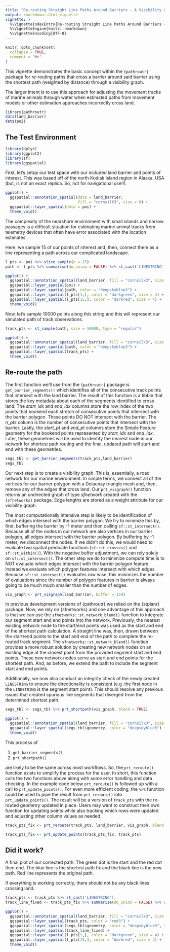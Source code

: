 ```yaml
---
title: "Re-routing Straight Line Paths Around Barriers - A Visibility Graph Demo"
output: rmarkdown::html_vignette
vignette: >
  %\VignetteIndexEntry{Re-routing Straight Line Paths Around Barriers - A Visibility Graph Demo}
  %\VignetteEngine{knitr::rmarkdown}
  %\VignetteEncoding{UTF-8}
---
```


```r
knitr::opts_chunk$set(
  collapse = TRUE,
  comment = "#>"
)
```

This vignette demonstrates the basic concept within the `{pathroutr}` package for
re-routing paths that cross a barrier around said barrier using the shortest path
(weighted by distance) through a visibility graph.

The larger intent is to use this approach for adjusting the movement tracks of marine
animals through water when estimated paths from movement models or other
estimation approaches incorrectly cross land.

```r
library(pathroutr)
data(land_barrier)
data(poi)
```

## The Test Environment

```r
library(dplyr)
library(ggplot2)
library(sf)
library(ggspatial)
```


First, let's setup our test space with our included land barrier and points of interest.
This was based off of the north Kodiak Island region in Alaska, USA (but, is not an
exact replica. So, not for navigational use!!). 

```r
ggplot() + 
  ggspatial::annotation_spatial(data = land_barrier, 
                                fill = "cornsilk3", size = 0) +
  ggspatial::layer_spatial(data = poi) +
  theme_void()
```

The complexity of the nearshore environment with small islands and narrow passages is
a difficult situation for estimating marine animal tracks from telemetry devices that
often have error associated with the location estimates.

Here, we sample 15 of our points of interest and, then, connect them as a line
representing a path across our complicated landscape.

```r
l_pts <- poi %>% slice_sample(n = 15)
path <- l_pts %>% summarise(do_union = FALSE) %>% st_cast('LINESTRING')

ggplot() + 
  ggspatial::annotation_spatial(land_barrier, fill = "cornsilk3", size = 0) +
  ggspatial::layer_spatial(poi) +
  ggspatial::layer_spatial(path, color = "deepskyblue3") +
  ggspatial::layer_spatial(l_pts[1,], color = "darkgreen", size = 4) +
  ggspatial::layer_spatial(l_pts[15,], color = "darkred", size = 4) +
  theme_void()
```

Now, let's sample 10000 points along this string and this will represent our simulated
path of track observations.

```r
track_pts <- st_sample(path, size = 10000, type = "regular")

ggplot() + 
  ggspatial::annotation_spatial(land_barrier, fill = "cornsilk3", size = 0) +
  ggspatial::layer_spatial(path, color = "deepskyblue3") +
  ggspatial::layer_spatial(track_pts) +
  theme_void()

```

## Re-route the path

The first function we'll use from the `{pathroutr}` package is `get_barrier_segments()`
which identifies all of the consecutive track points that intersect with the land
barrier. The result of this function is a tibble that stores the key metadata about
each of the segments identified to cross land. The *start_idx* and *end_idx* columns
store the row index of the two points that bookend each stretch of consecutive points
that intersect with the barrier polygon. These points DO NOT intersect with the barrier.
The *n_pts* column is the number of consecutive points that intersect with the barrier.
Lastly, the *start_pt* and *end_pt* columns store the Simple Feature geometry for the
bookend points represented by *start_idx* and *end_idx*. Later, these geometries will be
used to identify the nearest node in our network for shortest path routing and the final, 
updated path will start and end with these geometries.

```r
segs_tbl <- get_barrier_segments(track_pts,land_barrier)
segs_tbl
```

Our next step is to create a visibility graph. This is, essentially, a road network for
our marine environment. In simple terms, we connect all of the vertices for our barrier 
polygon with a Delaunay triangle mesh and, then, remove any of the edges that cross land. 
Our `prt_visgraph()` function returns an undirected graph of type _sfnetwork_ created with 
the `{sfnetworks}` package. Edge lengths are stored as a weight attribute for our
visibility graph.

The most computationally intensive step is likely to be identification of which edges
intersect with the barrier polygon. We try to minimize this by, first, buffering the 
barrier by -1 meter and then calling `sf::st_intersect()`. Because all of the nodes in our
network are also vertices in our barrier polygon, all edges intersect with the barrier
polygon. By buffering by -1 meter, we disconnect the nodes. If we didn't do this, we would
need to evaluate two spatial predicate functions (`sf::st_crosses()` and `sf::st_within()`).
With the negative buffer adjustment, we can rely solely on `sf::st_intersect()`. The other
step we do to minimize compute time is to NOT evaluate which edges intersect with the
barrier polygon feature. Instead we evaluate which polygon features intersect with which
edges. Because `sf::st_intersect()` evaluates row wise, this minimizes the number of 
evaluations since the number of polygon features in barrier is always going to be much
much smaller than the number of edges.

```r
vis_graph <- prt_visgraph(land_barrier, buffer = 150)
```

In previous development versions of {pathroutr} we relied on the {stplanr} package. Now,
we rely on {sfnetworks} and one advantage of this approach is that we can use the 
`sfnetworks::st_network_blend()` function to integrate our segment start and end points
into the network. Previously, the nearest existing network node to the start/end points
was used as the start and end of the shortest path calculation. A straight line was, then,
drawn between the start/end points to the start and end of the path to complete the
re-routed track segment. The `sfnetworks::st_network_blend()` function provides a more
robust solution by creating new network nodes on an existing edge at the closest point
from the provided segment start and end points. These new network nodes serve as start
and end points for the shortest path. And, as before, we extend the path to include the
segment start and end points.

Additionally, we now also conduct an integrity check of the newly created `LINESTRING` to
ensure the directionality is consistent (e.g. the first node in the `LINESTRING` is the
segment start point). This should resolve any previous issues that created spurious line
segments that diverged from the determined shortest path.

```r
segs_tbl <- segs_tbl %>% prt_shortpath(vis_graph, blend = TRUE)

ggplot() + 
  ggspatial::annotation_spatial(land_barrier, fill = "cornsilk3", size = 0) +
  ggspatial::layer_spatial(segs_tbl$geometry, color = "deepskyblue3") +
  theme_void()

```

This process of 

1. `get_barrier_segments()`
3. `prt_shortpath()`

are likely to be the same across most workflows. So, the `prt_reroute()` function exists
to simplify the process for the user. In short, this function calls the two functions
above along with some error handling and data checking. In the example code below
`prt_reroute()` is followed up with a call to `prt_update_points()`. For even more
efficient coding, the `%>%` function could be used to pipe the result from `prt_reroute()`
into `prt_update_points()`. The result will be a version of `track_pts` with the re-routed
geometry updated in place. Users may want to construct their own function for updating
points while also tracking which rows were updated and adjusting other column values
as needed.

```r
track_pts_fix <- prt_reroute(track_pts, land_barrier, vis_graph, blend = TRUE)

track_pts_fix <- prt_update_points(track_pts_fix, track_pts)
```


## Did it work?

A final plot of our corrected path. The green dot is the start and the red dot then end.
The blue line is the shortest path fix and the black line is the new path. Red line
represents the original path.

If everything is working correctly, there should not be any black lines crossing land.

```r
track_pts <- track_pts %>% st_cast('LINESTRING')
track_line_fixed <- track_pts_fix %>% summarise(do_union = FALSE) %>% st_cast('LINESTRING')

ggplot() + 
  ggspatial::annotation_spatial(land_barrier, fill = "cornsilk3", size = 0) +
  ggspatial::layer_spatial(track_pts, color = "red3") +
  ggspatial::layer_spatial(segs_tbl$geometry, color = "deepskyblue3", size = 2) +
  ggspatial::layer_spatial(track_line_fixed) +
  ggspatial::layer_spatial(l_pts[1,], color = "darkgreen", size = 4) +
  ggspatial::layer_spatial(l_pts[15,], color = "darkred", size = 4) +
  theme_void()
```
